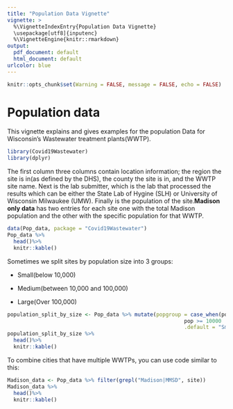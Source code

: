 ```yaml
---
title: "Population Data Vignette"
vignette: >
  %\VignetteIndexEntry{Population Data Vignette}
  \usepackage[utf8]{inputenc}
  %\VignetteEngine{knitr::rmarkdown}
output:
  pdf_document: default
  html_document: default
urlcolor: blue
---
```


```r
knitr::opts_chunk$set(Warning = FALSE, message = FALSE, echo = FALSE)
```

# Population data

This vignette explains and gives examples for the population Data for Wisconsin's Wastewater treatment plants(WWTP). 

```r
library(Covid19Wastewater)
library(dplyr)
```

The first column three columns contain location information; the region the site is in(as defined by the DHS), the county the site is in, and the WWTP site name. Next is the lab submitter, which is the lab that processed the results which can be either the State Lab of Hygine (SLH) or University of Wisconsin Milwaukee (UMW). Finally is the population of the site.**Madison only data** has two entries for each site one with the total Madison population and the other with the specific population for that WWTP.

```r
data(Pop_data, package = "Covid19Wastewater")
Pop_data %>%
  head()%>%
  knitr::kable()
```

Sometimes we split sites by population size into 3 groups: 

- Small(below 10,000)

- Medium(between 10,000 and 100,000)

- Large(Over 100,000)
```r
population_split_by_size <- Pop_data %>% mutate(popgroup = case_when(pop >= 100000 ~ "Large",
                                                         pop >= 10000  ~ "Medium",
                                                         .default = "Small"))
population_split_by_size %>%
  head()%>%
  knitr::kable()
```

To combine cities that have multiple WWTPs, you can use code similar to this:
```r
Madison_data <- Pop_data %>% filter(grepl("Madison|MMSD", site))
Madison_data %>%
  head()%>%
  knitr::kable()
```
